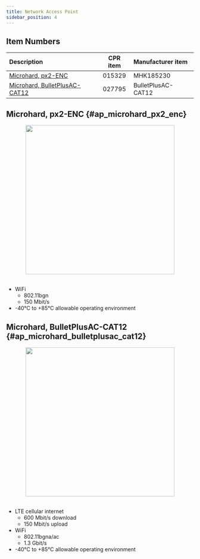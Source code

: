 ```yaml
---
title: Network Access Point
sidebar_position: 4
---
```


## Item Numbers

| Description                              | CPR item | Manufacturer item  |
| :--------------------------------------- | :------: | :----------------- |
| [Microhard, px2-ENC](#ap_microhard_px2_enc) |  015329  | MHK185230          |
| [Microhard, BulletPlusAC-CAT12](#ap_microhard_bulletplusac_cat12)            |  027795  | BulletPlusAC-CAT12 |

## Microhard, px2-ENC {#ap_microhard_px2_enc}

<center>
  <img
    src="/img/accessories_images/access_point_1.png"
    width="400"
  />
</center>

<br />

-   WiFi 
    -   802.11bgn
    -   150 Mbit/s
-   -40°C to +85°C allowable operating environment

## Microhard, BulletPlusAC-CAT12 {#ap_microhard_bulletplusac_cat12}

<center>
  <img
    src="/img/accessories_images/access_point_2.jpeg"
    width="400"
  />
</center>

<br />

-   LTE cellular internet
    -   600 Mbit/s download
    -   150 Mbit/s upload
-   WiFi 
    -   802.11bgna/ac
    -   1.3 Gbit/s
-   -40°C to +85°C allowable operating environment
